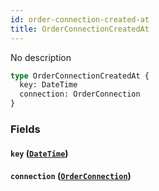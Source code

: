 ```yaml
---
id: order-connection-created-at
title: OrderConnectionCreatedAt
---
```


No description

```graphql
type OrderConnectionCreatedAt {
  key: DateTime
  connection: OrderConnection
}
```

### Fields

#### `key` ([`DateTime`](/v1/scalars/date-time))

#### `connection` ([`OrderConnection`](/v1/objects/order-connection))
